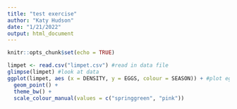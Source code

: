 ```yaml
---
title: "test exercise"
author: "Katy Hudson"
date: "1/21/2022"
output: html_document
---
```


```r
knitr::opts_chunk$set(echo = TRUE)
```

```r
limpet <- read.csv("limpet.csv") #read in data file
glimpse(limpet) #look at data 
ggplot(limpet, aes (x = DENSITY, y = EGGS, colour = SEASON)) + #plot eggs against density, colour by season
  geom_point() +
  theme_bw() +
  scale_colour_manual(values = c("springgreen", "pink")) 
```


